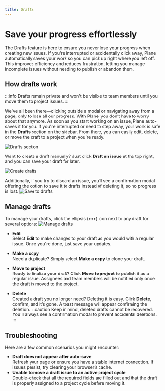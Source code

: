 ```yaml
---
title: Drafts
---
```


# Save your progress effortlessly

The Drafts feature is here to ensure you never lose your progress when creating new issues. If you're interrupted or accidentally click away, Plane automatically saves your work so you can pick up right where you left off. This improves efficiency and reduces frustration, letting you manage incomplete issues without needing to publish or abandon them.

## How drafts work

:::info
Drafts remain private and won't be visible to team members until you move them to project issues.
:::

We've all been there—clicking outside a modal or navigating away from a page, only to lose all our progress. With Plane, you don’t have to worry about that anymore. As soon as you start working on an issue, Plane auto-saves it for you. If you're interrupted or need to step away, your work is safe in the **Drafts** section on the sidebar. From there, you can easily edit, delete, or move the draft to a project when you're ready.

![Drafts section](https://media.docs.plane.so/drafts/drafts-section.webp#center) 

Want to create a draft manually? Just click **Draft an issue** at the top right, and you can save your draft for later.

![Create drafts](https://media.docs.plane.so/drafts/create-draft.webp#center) 

Additionally, if you try to discard an issue, you’ll see a confirmation modal offering the option to save it to drafts instead of deleting it, so no progress is lost.
![Save to drafts](https://media.docs.plane.so/drafts/save-to-drafts.webp#center) 

## Manage drafts
To manage your drafts, click the ellipsis (•••) icon next to any draft for several options:
![Manage drafts](https://media.docs.plane.so/drafts/manage-drafts.webp#center) 

- **Edit**  
Select **Edit** to make changes to your draft as you would with a regular issue. Once you're done, just save your updates.

- **Make a copy**  
Need a duplicate? Simply select **Make a copy** to clone your draft.

- **Move to project**  
Ready to finalize your draft? Click **Move to project** to publish it as a regular issue. Assignees and team members will be notified only once the draft is moved to the project.

- **Delete**  
Created a draft you no longer need? Deleting it is easy. Click **Delete**, confirm, and it’s gone. A toast message will appear confirming the deletion.
    :::caution
    Keep in mind, deleted drafts cannot be recovered. You'll always see a confirmation modal to prevent accidental deletions.
    :::

## Troubleshooting
Here are a few common scenarios you might encounter:

- **Draft does not appear after auto-save**  
Refresh your page or ensure you have a stable internet connection. If issues persist, try clearing your browser’s cache.
- **Unable to move a draft issue to an active project cycle**   
Double-check that all the required fields are filled out and that the draft is properly assigned to a project cycle before moving it.